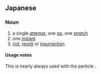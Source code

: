 ==Japanese==
{{ja-kanjitab|いつ|k1=いっ|き|yomi=o}}

===Noun===
{{ja-noun|いっき|kyu=一氣}}

# a single [[attempt]], one [[go]], one [[stretch]]
# one [[instant]]
# [[riot]], [[revolt]] or [[insurrection]]

====Usage notes====
This is nearly always used with the particle {{l/ja|に}}.